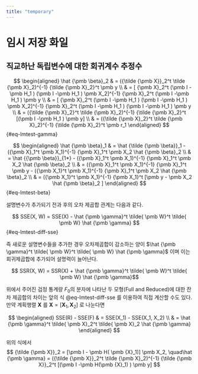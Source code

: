 ```yaml
---
title: "temporary"
---
```


# 임시 저장 화일

## 직교하난 독립변수에 대한 회귀계수 추정수

$$
\begin{aligned}
\hat {\pmb  \beta}_2 & = ({\tilde {\pmb  X}}_2^t \tilde {\pmb  X}_2)^{-1} {\tilde {\pmb  X}_2}^t \pmb  y \\
   & =   [ {\pmb  X}_2^t  (\pmb  I -\pmb  H_1  )  (\pmb  I -\pmb  H_1  )   \pmb  X_2]^{-1}  {\pmb  X}_2^t (\pmb  I -\pmb  H_1  ) \pmb  y \\
   & =    [ {\pmb  X}_2^t  (\pmb  I -\pmb  H_1  )  (\pmb  I -\pmb  H_1  )   \pmb  X_2]^{-1}  {\pmb  X}_2^t (\pmb  I -\pmb  H_1  ) (\pmb  I -\pmb  H_1  ) \pmb  y \\
    & = ({\tilde {\pmb  X}_2}^t \tilde {\pmb  X}_2)^{-1} {\tilde {\pmb  X}_2}^t  [(\pmb  I -\pmb  H_1  ) \pmb  y] \\
    & = ({\tilde {\pmb  X}_2}^t \tilde {\pmb  X}_2)^{-1} {\tilde {\pmb  X}_2}^t  \pmb  r_1
\end{aligned}
$$ {#eq-lmtest-gamma}

$$
\begin{aligned}
\hat {\pmb  \beta}_1 & = \hat {\tilde {\pmb  \beta}}_1  - ({\pmb  X}_1^t \pmb  X_1)^{-1} {\pmb  X}_1^t   \pmb  X_2 \hat {\pmb  \beta}_2 \\
 & = \hat {{\pmb  \beta}}_{1*}  - ({\pmb  X}_1^t \pmb  X_1)^{-1} {\pmb  X}_1^t   \pmb  X_2 \hat {\pmb  \beta}_2 \\
& = ({\pmb  X}_1^t \pmb  X_1)^{-1} {\pmb  X}_1^t \pmb  y - ({\pmb  X_1}^t \pmb  X_1)^{-1} {\pmb  X}_1^t   \pmb  X_2 \hat {\pmb  \beta}_2 \\
& = ({\pmb  X_1}^t \pmb  X_1)^{-1} {\pmb  X_1}^t [\pmb  y -  \pmb  X_2 \hat {\pmb  \beta}_2  ]
\end{aligned}
$$ {#eq-lmtest-beta}



설명변수가 추가되기 전과 후의 오차 제곱합 관계는 다음과 같다.


$$ 
SSE(X, W) = SSE(X)  - \hat {\pmb  \gamma}^t \tilde{ \pmb  W}^t \tilde{ \pmb  W} \hat {\pmb  \gamma}
$$  {#eq-lmtest-diff-sse}

즉 새로운 설명변수들을 추가한 경우 오차제곱합이  감소하는 양이 $\hat {\pmb  \gamma}^t \tilde{ \pmb  W}^t \tilde{ \pmb  W} \hat {\pmb  \gamma}$ 이며 이는 회귀제곱합에 추가되어 설명력이 늘어난다.  


$$ SSR(X, W) = SSR(X)  + \hat {\pmb  \gamma}^t \tilde{ \pmb  W}^t \tilde{ \pmb  W} \hat {\pmb  \gamma}$$

위에서 주어진 검정 통계량 $F_0$의 분자에 나타난 두 모형(Full and Reduced)에 대한 잔차 제곱합의 차이는 앞의 식 @eq-lmtest-diff-sse 를 이용하여 직접 계산할 수도 있다.
만약 계획행렬 $\pmb  X$ 를 $\pmb  X =[\pmb  X_1, \pmb  X_2 ]$ 로 나눈다면 

$$
\begin{aligned}
SSE(R) - SSE(F) & = SSE(X_1) - SSE(X_1, X_2) \\
& = \hat {\pmb  \gamma}^t \tilde{ \pmb  X}_2^t \tilde{ \pmb  X}_2 \hat {\pmb  \gamma}
\end{aligned}
$$

위의 식에서 
$$ 
{\tilde {\pmb  X}}_2 = [\pmb  I - \pmb  H( \pmb  {X}_1)] \pmb  X_2,  \quad\hat {\pmb  \gamma} =  ({\tilde {\pmb  X}}_2^t \tilde {\pmb  X}_2)^{-1} {\tilde {\pmb  X}}_2^t  [(\pmb  I -\pmb  H(\pmb  {X}_1)  ) \pmb  y]
$$


